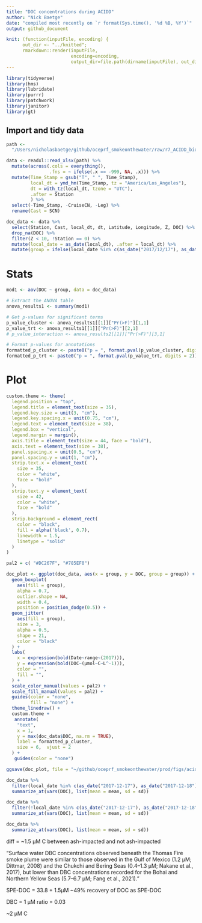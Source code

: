 ```yaml
---
title: "DOC concentrations during ACIDD"
author: "Nick Baetge"
date: "compiled most recently on `r format(Sys.time(), '%d %B, %Y')`"
output: github_document

knit: (function(inputFile, encoding) {
      out_dir <- "../knitted";
      rmarkdown::render(inputFile,
                        encoding=encoding,
                        output_dir=file.path(dirname(inputFile), out_dir))})
---
```


```r
library(tidyverse)
library(hms)
library(lubridate)
library(purrr)
library(patchwork)
library(janitor)
library(gt)
```


## Import and tidy data

```r
path <-
  "/Users/nicholasbaetge/github/oceprf_smokeonthewater/raw/r7_ACIDD_biogeochem_data_.xlsx"
```

```r
data <- readxl::read_xlsx(path) %>%
  mutate(across(.cols = everything(),
                .fns = ~ ifelse(.x == -999, NA, .x))) %>% 
  mutate(Time_Stamp = gsub("T", " ", Time_Stamp),
         local_dt = ymd_hm(Time_Stamp, tz = "America/Los_Angeles"),
         dt = with_tz(local_dt, tzone = "UTC"),
         .after = Station
         ) %>% 
  select(-Time_Stamp, -CruiseCN, -Leg) %>% 
  rename(Cast = SCN)

doc_data <- data %>% 
  select(Station, Cast, local_dt, dt, Latitude, Longitude, Z, DOC) %>% 
  drop_na(DOC) %>% 
  filter(Z < 10, !Station == 0) %>% 
  mutate(local_date = as_date(local_dt), .after = local_dt) %>% 
  mutate(group = ifelse(local_date %in% c(as_date("2017/12/17"), as_date("2017-12-18")), "12/17 - 12/18", "12/19 - 12/22")  )

```
# Stats

```r
mod1 <- aov(DOC ~ group, data = doc_data)

# Extract the ANOVA table
anova_results1 <- summary(mod1)

# Get p-values for significant terms
p_value_cluster <- anova_results1[[1]]["Pr(>F)"][1,1]
p_value_trt <- anova_results1[[1]]["Pr(>F)"][2,1]
# p_value_interaction <- anova_results2[[1]]["Pr(>F)"][3,1]

# Format p-values for annotations
formatted_p_cluster <- paste0("p = ", format.pval(p_value_cluster, digits = 2))
formatted_p_trt <- paste0("p = ", format.pval(p_value_trt, digits = 2))
```

# Plot

```r
custom.theme <- theme(
  legend.position = "top",
  legend.title = element_text(size = 35),
  legend.key.size = unit(3, "cm"),
  legend.key.spacing.x = unit(0.75, "cm"),
  legend.text = element_text(size = 38),
  legend.box = "vertical",
  legend.margin = margin(),
  axis.title = element_text(size = 44, face = "bold"),
  axis.text = element_text(size = 38),
  panel.spacing.x = unit(0.5, "cm"),
  panel.spacing.y = unit(1, "cm"),
  strip.text.x = element_text(
    size = 35,
    color = "white",
    face = "bold"
  ),
  strip.text.y = element_text(
    size = 42,
    color = "white",
    face = "bold"
  ),
  strip.background = element_rect(
    color = "black",
    fill = alpha('black', 0.7),
    linewidth = 1.5,
    linetype = "solid"
  )
)

pal2 = c( "#DC267F", "#785EF0")
```


```r
doc_plot <- ggplot(doc_data, aes(x = group, y = DOC, group = group)) +
  geom_boxplot(
    aes(fill = group),
    alpha = 0.7,
    outlier.shape = NA,
    width = 0.4,
    position = position_dodge(0.5)) +
  geom_jitter(
    aes(fill = group),
    size = 3,
    alpha = 0.5, 
    shape = 21,
    color = "black"
  ) +
  labs(
    x = expression(bold(Date~range~(2017))),
    y = expression(bold(DOC~(µmol~C~L^-1))),
    color = "",
    fill = "",
  ) +
  scale_color_manual(values = pal2) +
  scale_fill_manual(values = pal2) +
  guides(color = "none",
         fill = "none") +
  theme_linedraw() +
  custom.theme +
   annotate(
    "text",
    x = 1,
    y = max(doc_data$DOC, na.rm = TRUE),
    label = formatted_p_cluster,
    size = 6,  vjust = 2
  ) +
   guides(color = "none")

ggsave(doc_plot, file = "~/github/oceprf_smokeonthewater/prod/figs/acidd_doc.svg", width = 12, height = 10)
```

```r
doc_data %>% 
  filter(local_date %in% c(as_date("2017-12-17"), as_date("2017-12-18"))) %>% 
  summarize_at(vars(DOC), list(mean = mean, sd = sd))
```

```r
doc_data %>% 
  filter(!local_date %in% c(as_date("2017-12-17"), as_date("2017-12-18"))) %>% 
  summarize_at(vars(DOC), list(mean = mean, sd = sd))
```

```r
doc_data %>% 
  summarize_at(vars(DOC), list(mean = mean, sd = sd))
```

diff = ~1.5 µM C between ash-impacted and not ash-impacted

"Surface water DBC concentrations observed beneath the Thomas Fire smoke plume were similar to those observed in the Gulf of Mexico (1.2 μM; Dittmar, 2008) and the Chukchi and Bering Seas (0.4–1.3 μM; Nakane et al., 2017), but lower than DBC concentrations recorded for the Bohai and Northern Yellow Seas (5.7–6.7 μM; Fang et al., 2021). "


SPE-DOC = 33.8 + 1.5µM
~49% recovery of DOC as SPE-DOC

DBC = 1 µM
ratio  = 0.03

~2 µM C 




